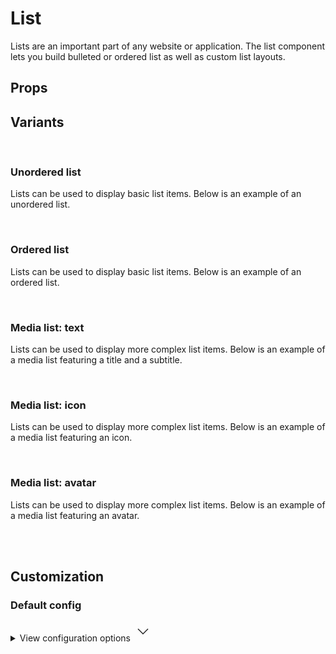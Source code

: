 
<Meta of={ListStories} />

# List

Lists are an important part of any website or application. The list component lets you build bulleted or ordered list as well as custom list layouts.

<Primary />

## Props

<Controls />

## Variants

<br />

### Unordered list

Lists can be used to display basic list items. Below is an example of an unordered list.

<div className="flex gap-2 bg-slate-100 dark:bg-slate-900 p-6 rounded-sm">
  <Story of={ListStories.Unordered} />
</div>

<br />

### Ordered list

Lists can be used to display basic list items. Below is an example of an ordered list.

<div className="flex gap-2 bg-slate-100 dark:bg-slate-900 p-6 rounded-sm">
  <Story of={ListStories.Ordered} />
</div>

<br />

### Media list: text

Lists can be used to display more complex list items. Below is an example of a media list featuring a title and a subtitle.

<div className="flex gap-2 bg-slate-100 dark:bg-slate-900 p-6 rounded-sm">
  <Story of={ListStories.MediaText} />
</div>

<br />

### Media list: icon

Lists can be used to display more complex list items. Below is an example of a media list featuring an icon.

<div className="flex gap-2 bg-slate-100 dark:bg-slate-900 p-6 rounded-sm">
  <Story of={ListStories.MediaIcon} />
</div>

<br />

### Media list: avatar

Lists can be used to display more complex list items. Below is an example of a media list featuring an avatar.

<div className="flex gap-2 bg-slate-100 dark:bg-slate-900 p-6 rounded-sm">
  <Story of={ListStories.MediaAvatar} />
</div>

<br />
<br />

## Customization

### Default config

<div class="relative">
  <details class="relative bg-slate-50 border border-slate-200 rounded-lg p-4 [&>summary>svg]:open:-rotate-180">
    <summary class="list-none cursor-pointer">
      <span class="font-sans text-slate-500">View configuration options</span>
      <svg
        class="w-5 h-5 text-slate-500 absolute top-5 end-4 transition-transform duration-300"
        xmlns="http://www.w3.org/2000/svg"
        width="32"
        height="32"
        viewBox="0 0 24 24"
      >
        <path
          fill="none"
          stroke="currentColor"
          strokeLinecap="round"
          strokeLinejoin="round"
          strokeWidth="2"
          d="m6 9l6 6l6-6"
        />
      </svg>
    </summary>

    <div class="!mt-4">
      <pre >
        {JSON.stringify(defaultConfig, null, 2)}
      </pre>
    </div>

  </details>
</div>